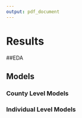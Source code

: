 ```yaml
---
output: pdf_document
---
```


# Results

##EDA

## Models

### County Level Models

### Individual Level Models